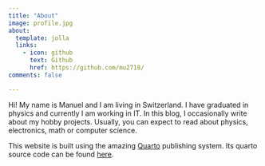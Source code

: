 ```yaml
---
title: "About"
image: profile.jpg
about:
  template: jolla
  links:
    - icon: github
      text: Github
      href: https://github.com/mu2718/
comments: false

---
```


Hi! My name is Manuel and I am living in Switzerland. I have graduated in physics and currently I am working in IT. In this blog, I occasionally write about my hobby projects. Usually, you can expect to read about physics, electronics, math or computer science.


This website is built using the amazing [Quarto](https://quarto.org/) publishing system. Its quarto source code can be found [here](https://github.com/mu2718/mu2718.github.io/).

